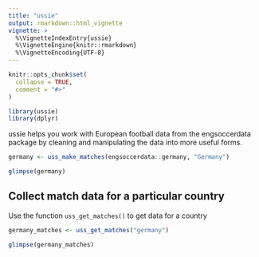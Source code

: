 ```yaml
---
title: "ussie"
output: rmarkdown::html_vignette
vignette: >
  %\VignetteIndexEntry{ussie}
  %\VignetteEngine{knitr::rmarkdown}
  %\VignetteEncoding{UTF-8}
---
```


```r
knitr::opts_chunk$set(
  collapse = TRUE,
  comment = "#>"
)
```

```r
library(ussie)
library(dplyr)
```

ussie helps you work with European football data from the engsoccerdata package
by cleaning and manipulating the data into more useful forms.

```r
germany <- uss_make_matches(engsoccerdata::germany, "Germany")

glimpse(germany)
```

## Collect match data for a particular country

Use the function `uss_get_matches()` to get data for a country

```r
germany_matches <- uss_get_matches("germany")

glimpse(germany_matches)
```
